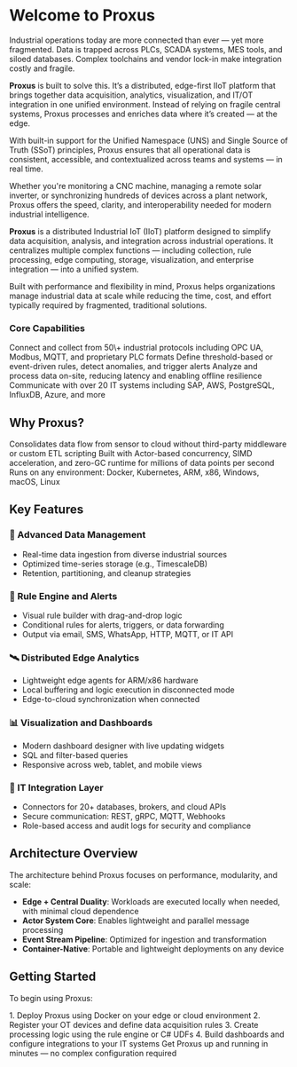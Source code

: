 # Welcome to Proxus

Industrial operations today are more connected than ever — yet more fragmented. Data is trapped across PLCs, SCADA systems, MES tools, and siloed databases. Complex toolchains and vendor lock-in make integration costly and fragile.

**Proxus** is built to solve this. It’s a distributed, edge-first IIoT platform that brings together data acquisition, analytics, visualization, and IT/OT integration in one unified environment. Instead of relying on fragile central systems, Proxus processes and enriches data where it’s created — at the edge.

With built-in support for the Unified Namespace (UNS) and Single Source of Truth (SSoT) principles, Proxus ensures that all operational data is consistent, accessible, and contextualized across teams and systems — in real time.

Whether you're monitoring a CNC machine, managing a remote solar inverter, or synchronizing hundreds of devices across a plant network, Proxus offers the speed, clarity, and interoperability needed for modern industrial intelligence.

**Proxus** is a distributed Industrial IoT (IIoT) platform designed to simplify data acquisition, analysis, and integration across industrial operations. It centralizes multiple complex functions — including collection, rule processing, edge computing, storage, visualization, and enterprise integration — into a unified system.

Built with performance and flexibility in mind, Proxus helps organizations manage industrial data at scale while reducing the time, cost, and effort typically required by fragmented, traditional solutions.

### Core Capabilities

<CardGroup cols={2}>
  <Card title="Data Collection" icon="database">
    Connect and collect from 50\+ industrial protocols including OPC UA, Modbus, MQTT, and proprietary PLC formats
  </Card>
  <Card title="Real-time Analytics" icon="chart-line">
    Define threshold-based or event-driven rules, detect anomalies, and trigger alerts
  </Card>
  <Card title="Edge Computing" icon="microchip">
    Analyze and process data on-site, reducing latency and enabling offline resilience
  </Card>
  <Card title="Integration Hub" icon="plug">
    Communicate with over 20 IT systems including SAP, AWS, PostgreSQL, InfluxDB, Azure, and more
  </Card>
</CardGroup>

## Why Proxus?

<CardGroup cols={3}>
  <Card title="Simplified Architecture" icon="layer-group">
    Consolidates data flow from sensor to cloud without third-party middleware or custom ETL scripting
  </Card>
  <Card title="High Performance" icon="gauge-high">
    Built with Actor-based concurrency, SIMD acceleration, and zero-GC runtime for millions of data points per second
  </Card>
  <Card title="Platform-Agnostic" icon="cloud">
    Runs on any environment: Docker, Kubernetes, ARM, x86, Windows, macOS, Linux
  </Card>
</CardGroup>

## Key Features

### 🔄 Advanced Data Management

- Real-time data ingestion from diverse industrial sources
- Optimized time-series storage (e.g., TimescaleDB)
- Retention, partitioning, and cleanup strategies

### 🧠 Rule Engine and Alerts

- Visual rule builder with drag-and-drop logic
- Conditional rules for alerts, triggers, or data forwarding
- Output via email, SMS, WhatsApp, HTTP, MQTT, or IT API

### 🛰️ Distributed Edge Analytics

- Lightweight edge agents for ARM/x86 hardware
- Local buffering and logic execution in disconnected mode
- Edge-to-cloud synchronization when connected

### 📊 Visualization and Dashboards

- Modern dashboard designer with live updating widgets
- SQL and filter-based queries
- Responsive across web, tablet, and mobile views

### 🔌 IT Integration Layer

- Connectors for 20\+ databases, brokers, and cloud APIs
- Secure communication: REST, gRPC, MQTT, Webhooks
- Role-based access and audit logs for security and compliance

## Architecture Overview

The architecture behind Proxus focuses on performance, modularity, and scale:

- **Edge \+ Central Duality**: Workloads are executed locally when needed, with minimal cloud dependence
- **Actor System Core**: Enables lightweight and parallel message processing
- **Event Stream Pipeline**: Optimized for ingestion and transformation
- **Container-Native**: Portable and lightweight deployments on any device

## Getting Started

To begin using Proxus:

<Steps>
  1. Deploy Proxus using Docker on your edge or cloud environment
  2. Register your OT devices and define data acquisition rules
  3. Create processing logic using the rule engine or C# UDFs
  4. Build dashboards and configure integrations to your IT systems
</Steps>

<Card title="Quick Start Guide" icon="rocket" href="/overview/getting-started">
  Get Proxus up and running in minutes — no complex configuration required
</Card>